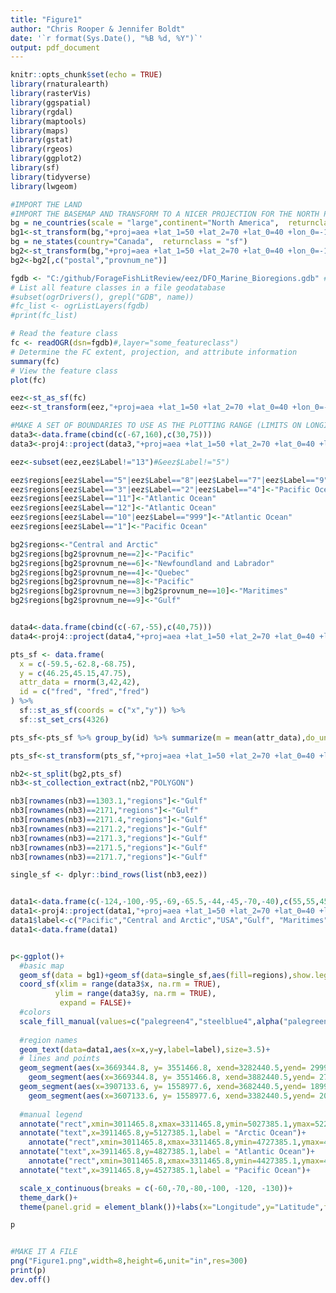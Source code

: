 ```yaml
---
title: "Figure1"
author: "Chris Rooper & Jennifer Boldt"
date: '`r format(Sys.Date(), "%B %d, %Y")`'
output: pdf_document
---
```


```r
knitr::opts_chunk$set(echo = TRUE)
library(rnaturalearth)
library(rasterVis)
library(ggspatial)
library(rgdal)
library(maptools)
library(maps)
library(gstat)
library(rgeos)
library(ggplot2)
library(sf)
library(tidyverse)
library(lwgeom)
```

```r

#IMPORT THE LAND
#IMPORT THE BASEMAP AND TRANSFORM TO A NICER PROJECTION FOR THE NORTH PACIFIC
bg = ne_countries(scale = "large",continent="North America",  returnclass = "sf")
bg1<-st_transform(bg,"+proj=aea +lat_1=50 +lat_2=70 +lat_0=40 +lon_0=-115 +x_0=0 +y_0=0 +ellps=GRS80 +datum=NAD83 +units=m +no_defs")
bg = ne_states(country="Canada",  returnclass = "sf")
bg2<-st_transform(bg,"+proj=aea +lat_1=50 +lat_2=70 +lat_0=40 +lon_0=-115 +x_0=0 +y_0=0 +ellps=GRS80 +datum=NAD83 +units=m +no_defs")
bg2<-bg2[,c("postal","provnum_ne")]

fgdb <- "C:/github/ForageFishLitReview/eez/DFO_Marine_Bioregions.gdb" #Downloaded from https://open.canada.ca/data/en/dataset/23eb8b56-dac8-4efc-be7c-b8fa11ba62e9
# List all feature classes in a file geodatabase
#subset(ogrDrivers(), grepl("GDB", name))
#fc_list <- ogrListLayers(fgdb)
#print(fc_list)

# Read the feature class
fc <- readOGR(dsn=fgdb)#,layer="some_featureclass")
# Determine the FC extent, projection, and attribute information
summary(fc)
# View the feature class
plot(fc)

eez<-st_as_sf(fc)
eez<-st_transform(eez,"+proj=aea +lat_1=50 +lat_2=70 +lat_0=40 +lon_0=-115 +x_0=0 +y_0=0 +ellps=GRS80 +datum=NAD83 +units=m +no_defs")

#MAKE A SET OF BOUNDARIES TO USE AS THE PLOTTING RANGE (LIMITS ON LONGITUDE AND LATITUDE)
data3<-data.frame(cbind(c(-67,160),c(30,75)))
data3<-proj4::project(data3,"+proj=aea +lat_1=50 +lat_2=70 +lat_0=40 +lon_0=-115 +x_0=0 +y_0=0 +ellps=GRS80 +datum=NAD83 +units=m +no_defs")

eez<-subset(eez,eez$Label!="13")#&eez$Label!="5")

eez$regions[eez$Label=="5"|eez$Label=="8"|eez$Label=="7"|eez$Label=="9"|eez$Label=="6"|eez$Label=="13"]<-"Arctic Ocean"
eez$regions[eez$Label=="3"|eez$Label=="2"|eez$Label=="4"]<-"Pacific Ocean"
eez$regions[eez$Label=="11"]<-"Atlantic Ocean"
eez$regions[eez$Label=="12"]<-"Atlantic Ocean"
eez$regions[eez$Label=="10"|eez$Label=="999"]<-"Atlantic Ocean"
eez$regions[eez$Label=="1"]<-"Pacific Ocean"

bg2$regions<-"Central and Arctic"
bg2$regions[bg2$provnum_ne==2]<-"Pacific"
bg2$regions[bg2$provnum_ne==6]<-"Newfoundland and Labrador"
bg2$regions[bg2$provnum_ne==4]<-"Quebec"
bg2$regions[bg2$provnum_ne==8]<-"Pacific"
bg2$regions[bg2$provnum_ne==3|bg2$provnum_ne==10]<-"Maritimes"
bg2$regions[bg2$provnum_ne==9]<-"Gulf"


data4<-data.frame(cbind(c(-67,-55),c(40,75)))
data4<-proj4::project(data4,"+proj=aea +lat_1=50 +lat_2=70 +lat_0=40 +lon_0=-115 +x_0=0 +y_0=0 +ellps=GRS80 +datum=NAD83 +units=m +no_defs")

pts_sf <- data.frame(
  x = c(-59.5,-62.8,-68.75),
  y = c(46.25,45.15,47.75),
  attr_data = rnorm(3,42,42),
  id = c("fred", "fred","fred")
) %>% 
  sf::st_as_sf(coords = c("x","y")) %>% 
  sf::st_set_crs(4326)

pts_sf<-pts_sf %>% group_by(id) %>% summarize(m = mean(attr_data),do_union=FALSE) %>% st_cast("LINESTRING")

pts_sf<-st_transform(pts_sf,"+proj=aea +lat_1=50 +lat_2=70 +lat_0=40 +lon_0=-115 +x_0=0 +y_0=0 +ellps=GRS80 +datum=NAD83 +units=m +no_defs")

nb2<-st_split(bg2,pts_sf)
nb3<-st_collection_extract(nb2,"POLYGON")

nb3[rownames(nb3)==1303.1,"regions"]<-"Gulf"
nb3[rownames(nb3)==2171,"regions"]<-"Gulf"
nb3[rownames(nb3)==2171.4,"regions"]<-"Gulf"
nb3[rownames(nb3)==2171.2,"regions"]<-"Gulf"
nb3[rownames(nb3)==2171.3,"regions"]<-"Gulf"
nb3[rownames(nb3)==2171.5,"regions"]<-"Gulf"
nb3[rownames(nb3)==2171.7,"regions"]<-"Gulf"

single_sf <- dplyr::bind_rows(list(nb3,eez))


data1<-data.frame(c(-124,-100,-95,-69,-65.5,-44,-45,-70,-40),c(55,55,45,42,39.5,55,53,53,75))
data1<-proj4::project(data1,"+proj=aea +lat_1=50 +lat_2=70 +lat_0=40 +lon_0=-115 +x_0=0 +y_0=0 +ellps=GRS80 +datum=NAD83 +units=m +no_defs")
data1$label<-c("Pacific","Central and Arctic","USA","Gulf", "Maritimes","Newfoundland", "& Labrador","Quebec","Greenland")
data1<-data.frame(data1)


p<-ggplot()+
  #basic map
  geom_sf(data = bg1)+geom_sf(data=single_sf,aes(fill=regions),show.legend=FALSE)+
  coord_sf(xlim = range(data3$x, na.rm = TRUE), 
          ylim = range(data3$y, na.rm = TRUE), 
           expand = FALSE)+
  #colors
  scale_fill_manual(values=c("palegreen4","steelblue4",alpha("palegreen",.2),alpha("steelblue3",.4),alpha("steelblue2",.6),alpha("steelblue2",.6),alpha("mediumorchid1",.5),"mediumorchid3",alpha("steelblue3",.4)))+
  
  #region names
  geom_text(data=data1,aes(x=x,y=y,label=label),size=3.5)+
  # lines and points
  geom_segment(aes(x=3669344.8, y= 3551466.8, xend=3282440.5,yend= 2999218.3),size=1.2,arrow=arrow(length=unit(.2,"cm")))+
    geom_segment(aes(x=3669344.8, y= 3551466.8, xend=3882440.5,yend= 2799218.3),size=1.2,arrow=arrow(length=unit(.2,"cm")))+
  geom_segment(aes(x=3907133.6, y= 1558977.6, xend=3682440.5,yend= 1899218.3),size=1.2,arrow=arrow(length=unit(.2,"cm")))+
    geom_segment(aes(x=3607133.6, y= 1558977.6, xend=3382440.5,yend= 2099218.3),size=1.2,arrow=arrow(length=unit(.2,"cm")))+
 
  #manual legend
  annotate("rect",xmin=3011465.8,xmax=3311465.8,ymin=5027385.1,ymax=5227385.1,fill = "palegreen4")+
  annotate("text",x=3911465.8,y=5127385.1,label = "Arctic Ocean")+
    annotate("rect",xmin=3011465.8,xmax=3311465.8,ymin=4727385.1,ymax=4927385.1,fill = "steelblue4")+
  annotate("text",x=3911465.8,y=4827385.1,label = "Atlantic Ocean")+
    annotate("rect",xmin=3011465.8,xmax=3311465.8,ymin=4427385.1,ymax=4627385.1,fill = "mediumorchid3")+
  annotate("text",x=3911465.8,y=4527385.1,label = "Pacific Ocean")+

  scale_x_continuous(breaks = c(-60,-70,-80,-100, -120, -130))+
  theme_dark()+
  theme(panel.grid = element_blank())+labs(x="Longitude",y="Latitude",fill="Ocean")

p


#MAKE IT A FILE
png("Figure1.png",width=8,height=6,unit="in",res=300)
print(p)
dev.off()


```  

